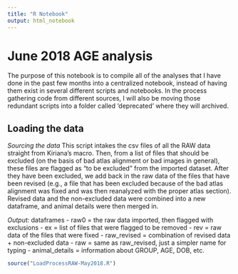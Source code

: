 ```yaml
---
title: "R Notebook"
output: html_notebook
---
```


# June 2018 AGE analysis

The purpose of this notebook is to compile all of the analyses that I have done in the past few months into a centralized notebook, instead of having them exist in several different scripts and notebooks. In the process gathering code from different sources, I will also be moving those redundant scripts into a folder called 'deprecated' where they will archived. 


## Loading the data

*Sourcing the data*
This script intakes the csv files of all the RAW data straight from Kiriana's macro. Then, from a list of files that should be excluded (on the basis of bad atlas alignment or bad images in general), these files are flagged as "to be excluded" from the imported dataset. After they have been excluded, we add back in the raw data of the files that have been revised (e.g., a file that has been excluded because of the bad atlas alignment was fixed and was then reanalyzed with the proper atlas section). Revised data and the non-excluded data were combined into a new dataframe, and animal details were then merged in. 

*Output: *
dataframes
- raw0 = the raw data imported, then flagged with exclusions
- ex = list of files that were flagged to be removed
- rev = raw data of the files that were fixed
- raw_revised = combination of revised data + non-excluded data
- raw = same as raw_revised, just a simpler name for typing
- animal_details = information about GROUP, AGE, DOB, etc. 


```r
source("LoadProcessRAW-May2018.R")

```


